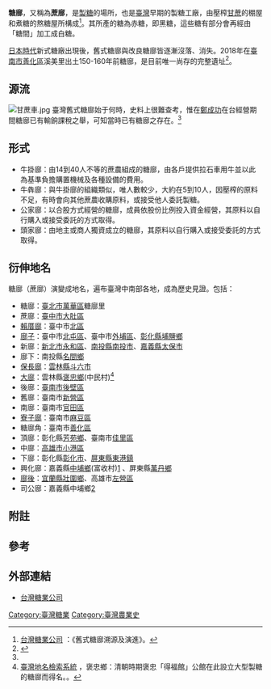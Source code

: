 {{Infobox Hokkien name
| title      = 糖廍
| hanji      = 糖廍
| poj        = Thn̂g-phō͘
| hanlo      = 
| tl         = Thn̂g-phōo
| bp         = 
| hokkienipa = 
| lm         = 
| image      = Sugar mill.jpg
| image_size = 
| caption    = 糖廍
}}
'''糖廍'''{{NoteTag|1=「廍」（臺灣閩南語：phōo）指台灣早期的製糖所，非中文古有用字，而是閩粵移民來到台灣後發展出的語詞。{{efn|name=糖廍文化園區內的「廍」字簡介|見[[:File:糖廍文化園區內的「廍」字簡介.jpg|糖廍文化園區內的「廍」字簡介]]。}}由於大五碼中未收錄「廍」字，因此常誤作「部」與「廓」。}}，又稱為'''蔗廍'''，是[[糖業|製糖]]的場所，也是[[臺灣|臺灣]]早期的製糖工廠，由壓榨[[甘蔗|甘蔗]]的棚屋和煮糖的熬糖屋所構成<ref name="舊式糖廍">[http://www.taisugar.com.tw/chinese/KM_detail.aspx?p=0&n=10482&s=107 台灣糖業公司] {{Wayback|url=http://www.taisugar.com.tw/chinese/KM_detail.aspx?p=0&n=10482&s=107 |date=20101231221515 }}：《舊式糖廍溯源及演進》。</ref>。其所產的糖為赤糖，即黑糖，這些糖有部分會再經由「糖間」加工成白糖{{r|楊}}。

[[台灣日治時期|日本時代]]新式糖廠出現後，舊式糖廍與改良糖廍皆逐漸沒落、消失。2018年在[[臺南市|臺南市]][[善化區|善化區]]溪美里出土150-160年前糖廍，是目前唯一尚存的完整遺址<ref>{{cite news|author1=劉婉君|title=台南工地挖出百年糖廍遺跡 建商願配合保存|url=http://news.ltn.com.tw/news/life/breakingnews/2390469|accessdate=2018-04-24|agency=自由電子報|date=2018-04-10|archive-date=2018-04-25|archive-url=https://web.archive.org/web/20180425032010/http://news.ltn.com.tw/news/life/breakingnews/2390469|dead-url=no}}</ref>。

==源流==
[[File:甘蔗車.jpg|thumb]]
臺灣舊式糖廍始于何時，史料上很難查考，惟在[[鄭成功|鄭成功]]在台經營期間糖廍已有輸餉課稅之舉，可知當時已有糖廍之存在。<ref name="舊式糖廍" />

== 形式 ==
*牛掛廍：由14到40人不等的蔗農組成的糖廍，由各戶提供拉石車用牛並以此為基準負擔購置機械及各種設備的費用{{r|楊}}。
*牛犇廍：與牛掛廍的組織類似，唯人數較少，大約在5到10人，因壓榨的原料不足，有時會向其他蔗農收購原料，或接受他人委託製糖{{r|楊}}。
*公家廍：以合股方式經營的糖廍，成員依股份比例投入資金經營，其原料以自行購入或接受委託的方式取得{{r|楊}}。
*頭家廍：由地主或商人獨資成立的糖廍，其原料以自行購入或接受委託的方式取得{{r|楊}}。

==衍伸地名==
糖廍（蔗廍）演變成地名，遍布臺灣中南部各地，成為歷史見證。包括：
*糖廍：[[臺北市|臺北市]][[萬華區|萬華區]]糖廍里
*蔗廍：[[臺中市|臺中市]][[大肚區|大肚區]]
*[[賴厝廍|賴厝廍]]：臺中市[[北區_(臺中市)|北區]]
*[[廍子|廍子]]：臺中市[[北屯區|北屯區]]、臺中市[[外埔區|外埔區]]、[[彰化縣|彰化縣]][[埔鹽鄉|埔鹽鄉]]
*新廍：[[新北市|新北市]][[永和區|永和區]]、[[南投縣|南投縣]][[南投市|南投市]]、[[嘉義縣|嘉義縣]][[太保市|太保市]]
*廍下：南投縣[[名間鄉|名間鄉]]
*[[保長廍|保長廍]]：[[雲林縣|雲林縣]][[斗六市|斗六市]]
*[[大廍|大廍]]：雲林縣[[褒忠鄉|褒忠鄉]](中民村)<ref name="大廍">[http://placesearch.moi.gov.tw/search/index.php 臺灣地名檢索系統] {{webarchive|url=https://web.archive.org/web/20110906054005/http://placesearch.moi.gov.tw/search/index.php |date=2011-09-06 }}，褒忠鄉：清朝時期褒忠「得福館」公館在此設立大型製糖的糖廍而得名。。</ref>
*後廍：[[臺南市|臺南市]][[後壁區|後壁區]]
*舊廍：臺南市[[新營區|新營區]]
*南廍：臺南市[[官田區|官田區]]
*[[寮子廍|寮子廍]]：臺南市[[麻豆區|麻豆區]]
*糖廍角：臺南市[[善化區|善化區]]
*頂廍：彰化縣[[芳苑鄉|芳苑鄉]]、臺南市[[佳里區|佳里區]]
*中廍：[[高雄市|高雄市]][[小港區|小港區]]
*下廍：彰化縣[[彰化市|彰化市]]、[[屏東縣|屏東縣]][[東港鎮_(台灣)|東港鎮]]
*興化廍：嘉義縣[[中埔鄉|中埔鄉]](富收村)[https://zh.wikipedia.org/wiki/%E4%B8%AD%E5%9F%94%E5%BA%84] {{Wayback|url=https://zh.wikipedia.org/wiki/%E4%B8%AD%E5%9F%94%E5%BA%84 |date=20201202085945 }}、屏東縣[[萬丹鄉|萬丹鄉]]
*[[廍後|廍後]]：[[宜蘭縣|宜蘭縣]][[壯圍鄉|壯圍鄉]]、高雄市[[左營區|左營區]]
*司公廍：嘉義縣中埔鄉[https://zh.wikipedia.org/wiki/%E4%B8%AD%E5%9F%94%E5%BA%84] {{Wayback|url=https://zh.wikipedia.org/wiki/%E4%B8%AD%E5%9F%94%E5%BA%84 |date=20201202085945 }}

==附註==
<div class="references-small">
{{NoteFoot}}
</div>

== 參考 ==
{{reflist}}
{{notelist|iger=}}

== 外部連結 ==
*[http://www.taisugar.com.tw/ 台灣糖業公司] {{Wayback|url=http://www.taisugar.com.tw/ |date=20081006074159 }}

[[Category:臺灣糖業|Category:臺灣糖業]]
[[Category:臺灣農業史|Category:臺灣農業史]]